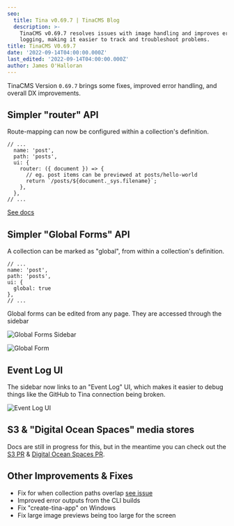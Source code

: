```yaml
---
seo:
  title: Tina v0.69.7 | TinaCMS Blog
  description: >-
    TinaCMS v0.69.7 resolves issues with image handling and improves error
    logging, making it easier to track and troubleshoot problems.
title: TinaCMS V0.69.7
date: '2022-09-14T04:00:00.000Z'
last_edited: '2022-09-14T04:00:00.000Z'
author: James O'Halloran
---
```


TinaCMS Version `0.69.7` brings some fixes, improved error handling, and overall DX improvements.

## Simpler "router" API

Route-mapping can now be configured within a collection's definition.

```tsx
// ...
  name: 'post',
  path: 'posts',
  ui: {
    router: ({ document }) => {
      // eg. post items can be previewed at posts/hello-world
      return `/posts/${document._sys.filename}`;
    },
  },
// ...
```

[See docs](https://tina.io/docs/tinacms-context/#the-router-property)

## Simpler "Global Forms" API

A collection can be marked as "global", from within a collection's definition.

```tsx
// ...
name: 'post',
path: 'posts',
ui: {
  global: true
},
// ...
```

Global forms can be edited from any page. They are accessed through the sidebar

![Global Forms Sidebar](/img/blog/0.69.7/index-json.png)

![Global Form](/img/blog/0.69.7/global-form.png)

## Event Log UI

The sidebar now links to an "Event Log" UI, which makes it easier to debug things like the GitHub to Tina connection being broken.

![Event Log UI](/img/blog/0.69.7/event-log.png)

## S3 & "Digital Ocean Spaces" media stores

Docs are still in progress for this, but in the meantime you can check out the [S3 PR](https://github.com/tinacms/tinacms/pull/3124) & [Digital Ocean Spaces PR](https://github.com/tinacms/tinacms/pull/3102).

## Other Improvements & Fixes

* Fix for when collection paths overlap [see issue](https://github.com/tinacms/tinacms/issues/2947)
* Improved error outputs from the CLI builds
* Fix "create-tina-app" on Windows
* Fix large image previews being too large for the screen
